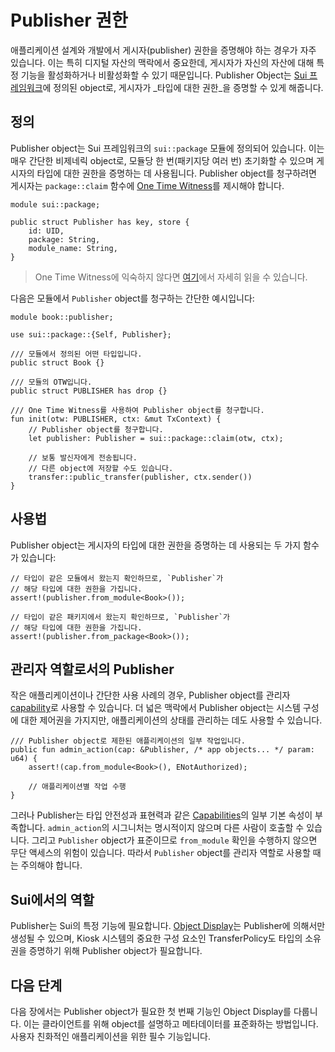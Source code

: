 # Publisher 권한

애플리케이션 설계와 개발에서 게시자(publisher) 권한을 증명해야 하는 경우가 자주 있습니다. 이는
특히 디지털 자산의 맥락에서 중요한데, 게시자가 자신의 자산에 대해 특정 기능을 활성화하거나 비활성화할 수 있기 때문입니다.
Publisher Object는 [Sui 프레임워크](./sui-framework)에 정의된 object로,
게시자가 _타입에 대한 권한_을 증명할 수 있게 해줍니다.

## 정의

Publisher object는 Sui 프레임워크의 `sui::package` 모듈에 정의되어 있습니다. 이는 매우
간단한 비제네릭 object로, 모듈당 한 번(패키지당 여러 번) 초기화할 수 있으며
게시자의 타입에 대한 권한을 증명하는 데 사용됩니다. Publisher object를 청구하려면
게시자는 `package::claim` 함수에 [One Time Witness](./one-time-witness)를 제시해야 합니다.

```move
module sui::package;

public struct Publisher has key, store {
    id: UID,
    package: String,
    module_name: String,
}
```

> One Time Witness에 익숙하지 않다면
> [여기](./one-time-witness)에서 자세히 읽을 수 있습니다.

다음은 모듈에서 `Publisher` object를 청구하는 간단한 예시입니다:

```move
module book::publisher;

use sui::package::{Self, Publisher};

/// 모듈에서 정의된 어떤 타입입니다.
public struct Book {}

/// 모듈의 OTW입니다.
public struct PUBLISHER has drop {}

/// One Time Witness를 사용하여 Publisher object를 청구합니다.
fun init(otw: PUBLISHER, ctx: &mut TxContext) {
    // Publisher object를 청구합니다.
    let publisher: Publisher = sui::package::claim(otw, ctx);

    // 보통 발신자에게 전송됩니다.
    // 다른 object에 저장할 수도 있습니다.
    transfer::public_transfer(publisher, ctx.sender())
}
```

## 사용법

Publisher object는 게시자의 타입에 대한 권한을 증명하는 데 사용되는 두 가지 함수가 있습니다:

```move
// 타입이 같은 모듈에서 왔는지 확인하므로, `Publisher`가
// 해당 타입에 대한 권한을 가집니다.
assert!(publisher.from_module<Book>());

// 타입이 같은 패키지에서 왔는지 확인하므로, `Publisher`가
// 해당 타입에 대한 권한을 가집니다.
assert!(publisher.from_package<Book>());
```

## 관리자 역할로서의 Publisher

작은 애플리케이션이나 간단한 사용 사례의 경우, Publisher object를 관리자
[capability](./capability)로 사용할 수 있습니다. 더 넓은 맥락에서 Publisher object는
시스템 구성에 대한 제어권을 가지지만, 애플리케이션의 상태를 관리하는 데도 사용할 수 있습니다.

```move
/// Publisher object로 제한된 애플리케이션의 일부 작업입니다.
public fun admin_action(cap: &Publisher, /* app objects... */ param: u64) {
    assert!(cap.from_module<Book>(), ENotAuthorized);

    // 애플리케이션별 작업 수행
}
```

그러나 Publisher는 타입 안전성과 표현력과 같은 [Capabilities](./capability)의 일부 기본 속성이 부족합니다.
`admin_action`의 시그니처는 명시적이지 않으며 다른 사람이 호출할 수 있습니다.
그리고 `Publisher` object가 표준이므로 `from_module` 확인을 수행하지 않으면 무단 액세스의 위험이 있습니다.
따라서 `Publisher` object를 관리자 역할로 사용할 때는 주의해야 합니다.

## Sui에서의 역할

Publisher는 Sui의 특정 기능에 필요합니다. [Object Display](./display)는 Publisher에 의해서만 생성될 수 있으며,
Kiosk 시스템의 중요한 구성 요소인 TransferPolicy도 타입의 소유권을 증명하기 위해
Publisher object가 필요합니다.

## 다음 단계

다음 장에서는 Publisher object가 필요한 첫 번째 기능인 Object Display를 다룹니다.
이는 클라이언트를 위해 object를 설명하고 메타데이터를 표준화하는 방법입니다.
사용자 친화적인 애플리케이션을 위한 필수 기능입니다.
